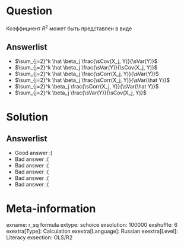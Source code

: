 Question
========
Коэффициент $R^2$ может быть представлен в виде


Answerlist
----------
*  $\sum_{j=2}^k \hat \beta_j \frac{\sCov(X_j, Y)}{\sVar(Y)}$
*  $\sum_{j=2}^k \hat \beta_j \frac{\sVar(Y)}{\sCov(X_j, Y)}$
*  $\sum_{j=2}^k \hat \beta_j \frac{\sCorr(X_j, Y)}{\sVar(Y)}$
*  $\sum_{j=2}^k \hat \beta_j \frac{\sCorr(X_j, Y)}{\sVar(\hat Y)}$
*  $\sum_{j=2}^k \beta_j \frac{\sCorr(X_j, Y)}{\sVar(\hat Y)}$
*  $\sum_{j=2}^k \beta_j \frac{\sVar(Y)}{\sCov(X_j, Y)}$

Solution
========

Answerlist
----------
*  Good answer :)
*  Bad answer :(
*  Bad answer :(
*  Bad answer :(
*  Bad answer :(
*  Bad answer :(

Meta-information
================
exname: r_sq formula
extype: schoice
exsolution: 100000
exshuffle: 6
exextra[Type]: Calculation
exextra[Language]: Russian
exextra[Level]: Literacy
exsection: OLS/R2
